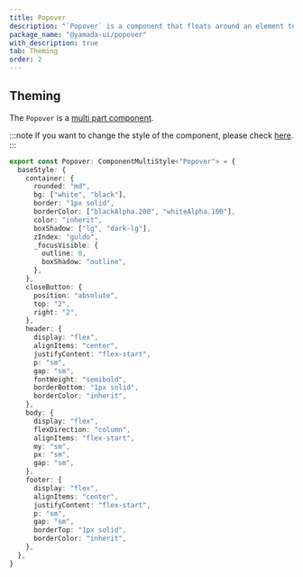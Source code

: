 ```yaml
---
title: Popover
description: "`Popover` is a component that floats around an element to display information."
package_name: "@yamada-ui/popover"
with_description: true
tab: Theming
order: 2
---
```


## Theming

The `Popover` is a [multi part component](/styled-system/theming/component-styles#multi-part-components).

:::note
If you want to change the style of the component, please check [here](/styled-system/theming/customize-theme#changing-the-style-of-components).
:::

```ts
export const Popover: ComponentMultiStyle<"Popover"> = {
  baseStyle: {
    container: {
      rounded: "md",
      bg: ["white", "black"],
      border: "1px solid",
      borderColor: ["blackAlpha.200", "whiteAlpha.100"],
      color: "inherit",
      boxShadow: ["lg", "dark-lg"],
      zIndex: "guldo",
      _focusVisible: {
        outline: 0,
        boxShadow: "outline",
      },
    },
    closeButton: {
      position: "absolute",
      top: "2",
      right: "2",
    },
    header: {
      display: "flex",
      alignItems: "center",
      justifyContent: "flex-start",
      p: "sm",
      gap: "sm",
      fontWeight: "semibold",
      borderBottom: "1px solid",
      borderColor: "inherit",
    },
    body: {
      display: "flex",
      flexDirection: "column",
      alignItems: "flex-start",
      my: "sm",
      px: "sm",
      gap: "sm",
    },
    footer: {
      display: "flex",
      alignItems: "center",
      justifyContent: "flex-start",
      p: "sm",
      gap: "sm",
      borderTop: "1px solid",
      borderColor: "inherit",
    },
  },
}
```
